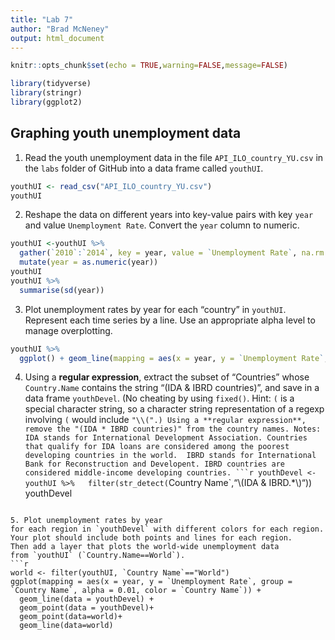 ```yaml
---
title: "Lab 7"
author: "Brad McNeney"
output: html_document
---
```


```r
knitr::opts_chunk$set(echo = TRUE,warning=FALSE,message=FALSE)
```

```r
library(tidyverse)
library(stringr)
library(ggplot2)
```

## Graphing youth unemployment data

1. Read the youth unemployment data in the file
`API_ILO_country_YU.csv` in the `labs` folder of GitHub
into a data frame called `youthUI`. 
```r
youthUI <- read_csv("API_ILO_country_YU.csv")
youthUI
```

2. Reshape the data on different years into key-value pairs 
with key `year` and value `Unemployment Rate`. Convert the 
`year` column to numeric.
```r
youthUI <-youthUI %>%
  gather(`2010`:`2014`, key = year, value = `Unemployment Rate`, na.rm = TRUE, convert = TRUE) %>%
  mutate(year = as.numeric(year)) 
youthUI
youthUI %>% 
  summarise(sd(year))


```

3. Plot unemployment rates by year 
for each "country" in `youthUI`. Represent each time series
by a line. Use an appropriate alpha level to manage overplotting.
```r
youthUI %>%
  ggplot() + geom_line(mapping = aes(x = year, y = `Unemployment Rate`, group = `Country Name`, alpha = 0.01))
```

4. Using a **regular expression**, extract the subset 
of "Countries" whose `Country.Name` contains the string
"(IDA & IBRD countries)", and save in a data frame
`youthDevel`. (No cheating by using `fixed()`. 
Hint: `(` is a special character string,
so a character string representation of a regexp 
involving `(` would include `"\\(".) Using a **regular expression**,
remove the "(IDA * IBRD countries)" from the country names.
Notes: IDA stands for International Development Association.
Countries that qualify for IDA loans are considered among
the poorest developing countries in the world. 
IBRD stands for International Bank
for Reconstruction and Developent. IBRD countries are considered
middle-income developing countries.
```r
youthDevel <- youthUI %>%
  filter(str_detect(`Country Name`,"\\(IDA & IBRD.*\\)"))
youthDevel
```

5. Plot unemployment rates by year 
for each region in `youthDevel` with different colors for each region. 
Your plot should include both points and lines for each region.
Then add a layer that plots the world-wide unemployment data 
from `youthUI` (`Country.Name==World`).
```r

world <- filter(youthUI, `Country Name`=="World")
ggplot(mapping = aes(x = year, y = `Unemployment Rate`, group = `Country Name`, alpha = 0.01, color = `Country Name`)) + 
  geom_line(data = youthDevel) + 
  geom_point(data = youthDevel)+
  geom_point(data=world)+
  geom_line(data=world)
```




